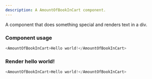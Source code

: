 ```yaml
---
description: A AmountOfBookInCart component.
---
```



A component that does something special and renders text in a div.

### Component usage
```js
<AmountOfBookInCart>Hello world!</AmountOfBookInCart>
```

### Render hello world!

```js live
<AmountOfBookInCart>Hello world!</AmountOfBookInCart>
```
